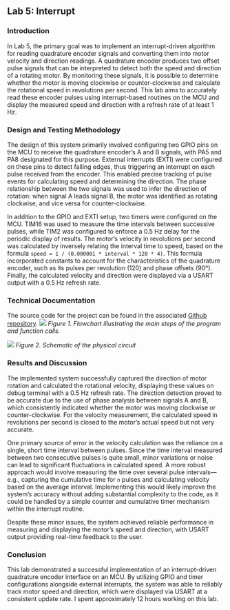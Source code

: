 ## Lab 5: Interrupt

### Introduction
In Lab 5, the primary goal was to implement an interrupt-driven algorithm for reading quadrature encoder signals and converting them into motor velocity and direction readings. A quadrature encoder produces two offset pulse signals that can be interpreted to detect both the speed and direction of a rotating motor. By monitoring these signals, it is possible to determine whether the motor is moving clockwise or counter-clockwise and calculate the rotational speed in revolutions per second. This lab aims to accurately read these encoder pulses using interrupt-based routines on the MCU and display the measured speed and direction with a refresh rate of at least 1 Hz.

### Design and Testing Methodology
The design of this system primarily involved configuring two GPIO pins on the MCU to receive the quadrature encoder's A and B signals, with PA5 and PA8 designated for this purpose. External interrupts (EXTI) were configured on these pins to detect falling edges, thus triggering an interrupt on each pulse received from the encoder. This enabled precise tracking of pulse events for calculating speed and determining the direction. The phase relationship between the two signals was used to infer the direction of rotation: when signal A leads signal B, the motor was identified as rotating clockwise, and vice versa for counter-clockwise.

In addition to the GPIO and EXTI setup, two timers were configured on the MCU. TIM16 was used to measure the time intervals between successive pulses, while TIM2 was configured to enforce a 0.5 Hz delay for the periodic display of results. The motor’s velocity in revolutions per second was calculated by inversely relating the interval time to speed, based on the formula `speed = 1 / (0.000001 * interval * 120 * 4)`. This formula incorporated constants to account for the characteristics of the quadrature encoder, such as its pulses per revolution (120) and phase offsets (90°). Finally, the calculated velocity and direction were displayed via a USART output with a 0.5 Hz refresh rate.

### Technical Documentation
The source code for the project can be found in the associated [Github repository](https://github.com/ZhianZ/e155-lab5).
![](./images/lab5_flow_chart.jpg)
*Figure 1. Flowchart illustrating the main steps of the program and function calls.*

![](./images/lab5_schematics.JPG)
*Figure 2. Schematic of the physical circuit*

### Results and Discussion
The implemented system successfully captured the direction of motor rotation and calculated the rotational velocity, displaying these values on debug terminal with a 0.5 Hz refresh rate. The direction detection proved to be accurate due to the use of phase analysis between signals A and B, which consistently indicated whether the motor was moving clockwise or counter-clockwise. For the velocity measurement, the calculated speed in revolutions per second is closed to the motor’s actual speed but not very accurate.

One primary source of error in the velocity calculation was the reliance on a single, short time interval between pulses. Since the time interval measured between two consecutive pulses is quite small, minor variations or noise can lead to significant fluctuations in calculated speed. A more robust approach would involve measuring the time over several pulse intervals—e.g., capturing the cumulative time for `n` pulses and calculating velocity based on the average interval. Implementing this would likely improve the system’s accuracy without adding substantial complexity to the code, as it could be handled by a simple counter and cumulative timer mechanism within the interrupt routine.

Despite these minor issues, the system achieved reliable performance in measuring and displaying the motor’s speed and direction, with USART output providing real-time feedback to the user.

### Conclusion
This lab demonstrated a successful implementation of an interrupt-driven quadrature encoder interface on an MCU. By utilizing GPIO and timer configurations alongside external interrupts, the system was able to reliably track motor speed and direction, which were displayed via USART at a consistent update rate. I spent approximately 12 hours working on this lab.